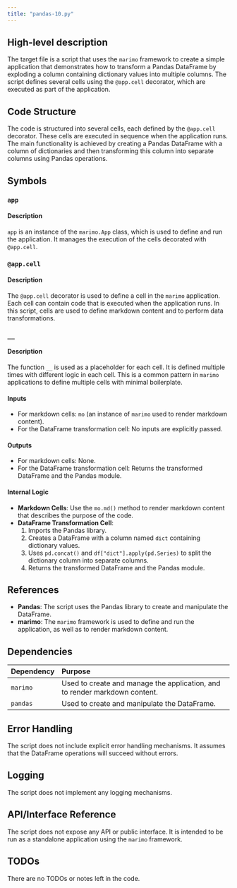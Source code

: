 ```yaml
---
title: "pandas-10.py"
---
```


## High-level description
The target file is a script that uses the `marimo` framework to create a simple application that demonstrates how to transform a Pandas DataFrame by exploding a column containing dictionary values into multiple columns. The script defines several cells using the `@app.cell` decorator, which are executed as part of the application.

## Code Structure
The code is structured into several cells, each defined by the `@app.cell` decorator. These cells are executed in sequence when the application runs. The main functionality is achieved by creating a Pandas DataFrame with a column of dictionaries and then transforming this column into separate columns using Pandas operations.

## Symbols

### `app`
#### Description
`app` is an instance of the `marimo.App` class, which is used to define and run the application. It manages the execution of the cells decorated with `@app.cell`.

### `@app.cell`
#### Description
The `@app.cell` decorator is used to define a cell in the `marimo` application. Each cell can contain code that is executed when the application runs. In this script, cells are used to define markdown content and to perform data transformations.

### `__`
#### Description
The function `__` is used as a placeholder for each cell. It is defined multiple times with different logic in each cell. This is a common pattern in `marimo` applications to define multiple cells with minimal boilerplate.

#### Inputs
- For markdown cells: `mo` (an instance of `marimo` used to render markdown content).
- For the DataFrame transformation cell: No inputs are explicitly passed.

#### Outputs
- For markdown cells: None.
- For the DataFrame transformation cell: Returns the transformed DataFrame and the Pandas module.

#### Internal Logic
- **Markdown Cells**: Use the `mo.md()` method to render markdown content that describes the purpose of the code.
- **DataFrame Transformation Cell**: 
  1. Imports the Pandas library.
  2. Creates a DataFrame with a column named `dict` containing dictionary values.
  3. Uses `pd.concat()` and `df["dict"].apply(pd.Series)` to split the dictionary column into separate columns.
  4. Returns the transformed DataFrame and the Pandas module.

## References
- **Pandas**: The script uses the Pandas library to create and manipulate the DataFrame.
- **marimo**: The `marimo` framework is used to define and run the application, as well as to render markdown content.

## Dependencies
| Dependency | Purpose |
|:-----------|:--------|
| `marimo`   | Used to create and manage the application, and to render markdown content. |
| `pandas`   | Used to create and manipulate the DataFrame. |

## Error Handling
The script does not include explicit error handling mechanisms. It assumes that the DataFrame operations will succeed without errors.

## Logging
The script does not implement any logging mechanisms.

## API/Interface Reference
The script does not expose any API or public interface. It is intended to be run as a standalone application using the `marimo` framework.

## TODOs
There are no TODOs or notes left in the code.